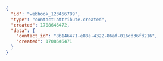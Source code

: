 ```json
{
  "id": "webhook_123456789",
  "type": "contact:attribute.created",
  "created": 1708646472,
  "data": {
    "contact_id": "8b146471-e88e-4322-86af-016cd36fd216",
    "created": 1708646471
  }
}
```
